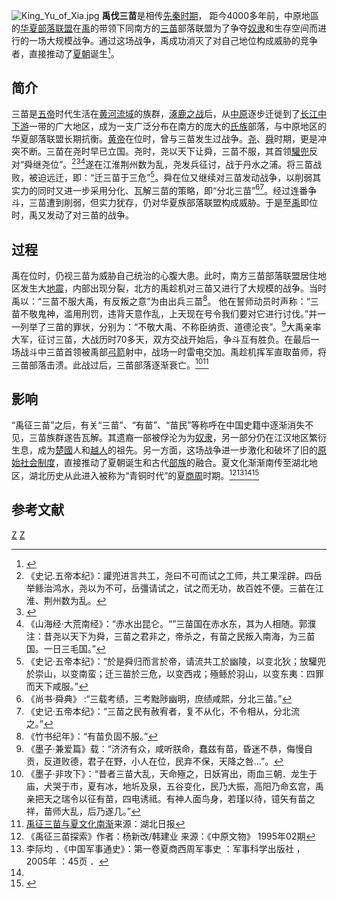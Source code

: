 {{Infobox Military Conflict
|conflict=禹伐三苗
|partof=
|date=前22世紀
|place= 今[[湖北|湖北]]、[[河南|河南]]一带
|result=三苗被灭
|combatant1=华夏部落联盟
|combatant2=三苗部落联盟
|commander1=禹
|commander2=三苗
|strength1=約5000-12000人
|strength2=約8000-15500人
|casualties1=不明
|casualties2=三苗部落战败
}}

[[File:King_Yu_of_Xia.jpg|thumb]]
'''禹伐三苗'''是相传[[先秦时期|先秦时期]]， 距今4000多年前，中原地區的[[华夏|华夏]][[部落|部落]][[联盟|联盟]]在[[禹|禹]]的带领下同南方的[[三苗|三苗]]部落联盟为了争夺[[奴隶|奴隶]]和生存空间而进行的一场大规模战争。通过这场战争，禹成功消灭了对自己地位构成威胁的竞争者，直接推动了[[夏朝|夏朝]]诞生<ref>{{cite book|author=李际均|title=《中国军事通史》第一卷夏商西周军事史|year=2005年|publisher=军事科学出版社|pages=45页}}</ref>。

==简介==
三苗是[[三皇五帝|五帝]]时代生活在[[黄河流域|黄河流域]]的族群，[[涿鹿之战|涿鹿之战]]后，从[[中原|中原]]逐步迁徙到了[[长江中下游|长江中下游]]一带的广大地区，成为一支广泛分布在南方的庞大的[[氏族|氏族]]部落，与中原地区的华夏部落联盟长期抗衡。[[黄帝|黄帝]]在位时，曾与三苗发生过战争。[[尧|尧]]、[[舜|舜]]时期，更是冲突不断。三苗在尧时早已立国。尧时，尧以天下让舜，三苗不服，其首领[[驩兜|驩兜]]反对“舜继尧位”。<ref>《史记.五帝本纪》：讙兜进言共工，尧曰不可而试之工师，共工果淫辟。四岳举鲧治鸿水，尧以为不可，岳彊请试之，试之而无功，故百姓不便。三苗在江淮、荆州数为乱。</ref><ref name="#1">{{cite web|author=苏涟|title=《古三苗的起源与迁徙——川黔滇西部言苗族研究》|url=http://mw.zunyi.gov.cn/ch1117/ch1126/2006/09/19/content_3025.shtml|accessdate=2006年9月19日|deadurl=yes|archiveurl=https://web.archive.org/web/20140810110211/http://mw.zunyi.gov.cn/ch1117/ch1126/2006/09/19/content_3025.shtml|archivedate=2014年8月10日}}</ref><ref>《山海经·大荒南经》：“赤水出昆仑。“”三苗国在赤水东，其为人相随。郭濮注：昔尧以天下为舜，三苗之君非之，帝杀之，有苗之民叛入南海，为三苗国。一日三毛国。”</ref>遂在江淮荆州数为乱，尧发兵征讨，战于丹水之浦。将三苗战败，被迫远迁，即：“迁三苗于三危”<ref> 《史记·五帝本纪》：“於是舜归而言於帝，请流共工於幽陵，以变北狄；放驩兜於崇山，以变南蛮；迁三苗於三危，以变西戎；殛鲧於羽山，以变东夷：四罪而天下咸服。”</ref>。舜在位又继续对三苗发动战争，以削弱其实力的同时又进一步采用分化、瓦解三苗的策略，即“分北三苗”<ref>《尚书·舜典》 :“三载考绩，三考黜陟幽明，庶绩咸熙，分北三苗。”</ref><ref>《史记·五帝本纪》：“三苗之民有赦宥者，复不从化，不令相从，分北流之。” </ref>。经过连番争斗，三苗遭到削弱，但实力犹存，仍对华夏族部落联盟构成威胁。于是至[[禹|禹]]即位时，禹又发动了对三苗的战争。

==过程==
禹在位时，仍视三苗为威胁自己统治的心腹大患。此时，南方三苗部落联盟居住地区发生大[[地震|地震]]，内部出现分裂，北方的禹趁机对三苗又进行了大规模的战争。当时禹以：“三苗不服大禹，有反叛之意”为由出兵三苗<ref>《竹书纪年》：“有苗负固不服。”</ref>。 他在誓师动员时声称：“三苗不敬鬼神，滥用刑罚，违背天意作乱，上天现在号令我们要对它进行讨伐。”并一一列举了三苗的罪状，分别为：“不敬大禹、不称臣纳贡、道德沦丧”。<ref>《墨子·兼爱篇》载：“济济有众，咸听朕命，蠢兹有苗，昏迷不恭，侮慢自贡，反道败德，君子在野，小人在位，民弃不保，天降之咎...”。</ref>大禹亲率大军，征讨三苗，大战历时70多天，双方交战开始后，争斗互有胜负。在最后一场战斗中三苗首领被禹部[[弓箭|弓箭]]射中，战场一时雷电交加。禹趁机挥军直取苗师，将三苗部落击溃。此战过后，三苗部落逐渐衰亡。<ref>《墨子·非攻下》：“昔者三苗大乱，天命殛之，日妖宵出，雨血三朝．龙生于庙，犬哭于市，夏有冰，地圻及泉，五谷变化，民乃大振，高阳乃命玄宫，禹亲把天之瑞令以征有苗，四电诱祗。有神人面鸟身，若瑾以待，镱矢有苗之祥，苗师大乱，后乃遂几。”</ref><ref>[http://hbrb.cnhubei.com/html/hbrb/20120722/hbrb1798112.html 禹征三苗与夏文化南渐]{{dead link|date=2018年4月 |bot=InternetArchiveBot |fix-attempted=yes }}来源：湖北日报</ref>

==影响==
“禹征三苗”之后，有关“三苗”、“有苗”、“苗民”等称呼在中国史籍中逐渐消失不见，三苗族群遂告瓦解。其遗裔一部被俘沦为为[[奴隶|奴隶]]，另一部分仍在江汉地区繁衍生息，成为[[楚國|楚國]]人和[[越人|越人]]的祖先。另一方面，这场战争进一步激化和破坏了旧的[[原始社会|原始社会]][[制度|制度]]，直接推动了夏朝诞生和古代[[部族|部族]]的融合。夏文化渐渐南传至湖北地区，湖北历史从此进入被称为“青铜时代”的夏[[商朝|商]][[周|周]]时期。<ref>《禹征三苗探索》作者：杨新改/韩建业 来源：《中原文物》 1995年02期 </ref><ref>李际均 ．《中国军事通史》：第一卷夏商西周军事史 ：军事科学出版社 ，2005年 ：45页 ．</ref><ref name="#1"/><ref>{{cite web|author=尹弘兵|title=《禹征三苗与楚蛮的起源》|publisher=《武汉科技大学学报(社会科学版)》|accessdate=2011年02期}}</ref>

==参考文献==
{{Reflist|2}}

{{中國傳疑時代事件}}
[[Category:中国上古传说|Z]]
[[Category:中国战役|Z]]